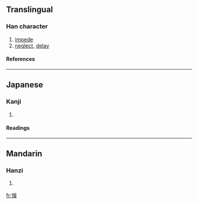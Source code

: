 {{see|悮}}

==Translingual==
===Han character===
{{Han char|rn=61|rad=心|as=07|sn=10|four=|canj=心口女大 (PRVK)}}
# [[impede]]
# [[neglect]], [[delay]]
====References====
{{Han ref|kx=0388.040|dkj=10679|dj=0720.210|hdz=42305.050|uh=609E|ud=24734}}
----
==Japanese==
===Kanji===
{{ja-kanji|grade=|rs=心07}}
# {{defn|Japanese}} 
====Readings====
{{ja-readings|on=[[ご]] (go)|kun=[[あやまる]] (ayamaru)}}
----
==Mandarin==
===Hanzi===
{{cmn-hanzi|sim=悮|pin=[[wù]] (wu4), [[yī]] (yi1)|wg=wu<sup>4</sup>, i<sup>1</sup>}}
# {{defn|Mandarin}}

[[fr:悞]]